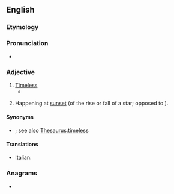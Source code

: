 ==English==

===Etymology===
{{prefix|en|a|chronic}}

===Pronunciation===
* {{IPA|en|/eɪˈkɹɒnɪk/}}

===Adjective===
{{en-adj}}

# [[timeless|Timeless]]
#* {{quote-book|en|year=2002|author={{w|Colin Jones (historian)|Colin Jones}}|title=The Great Nation|publisher=Penguin 2003|page=522|passage=Enlightenment quarrels between pro-Frankish and pro-Gaulish factions were now a political curio, and only ancient Rome and Greece – so far removed in time and space that they seemed both utopian and '''achronic''' – provided any sort of positive historical referent.}}
# {{lb|en|astronomy}} Happening at [[sunset]] (of the rise or fall of a star; opposed to {{m|en|cosmic}}).

====Synonyms====
* {{sense|timeless}} {{l|en|atemporal}}; see also [[Thesaurus:timeless]]

====Translations====
* Italian: {{t+|it|acronico}}

===Anagrams===
* {{anagrams|en|a=acchinor|Charonic|anorchic|charnico|incroach}}